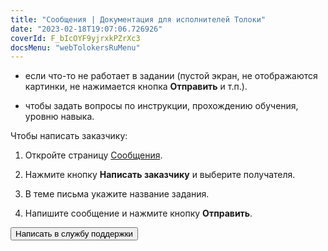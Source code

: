 ```yaml
---
title: "Сообщения | Документация для исполнителей Толоки"
date: "2023-02-18T19:07:06.726926"
coverId: F_bIcOYF9yjrxkPZrXc3
docsMenu: "webTolokersRuMenu"
---
```



<RuMessagesContent/>

- если что-то не работает в задании (пустой экран, не отображаются картинки, не нажимается кнопка **Отправить**  и т.п.).

- чтобы задать вопросы по инструкции, прохождению обучения, уровню навыка.

Чтобы написать заказчику:

1. Откройте страницу [Сообщения](https://we.toloka.ai/messages).

1. Нажмите кнопку **Написать заказчику** и выберите получателя.

1. В теме письма укажите название задания.

1. Напишите сообщение и нажмите кнопку **Отправить**.

<Button themeColor="light" view="default" size="l" type="link" url="../troubleshooting/support?form-source=messages">Написать в службу поддержки</Button>
